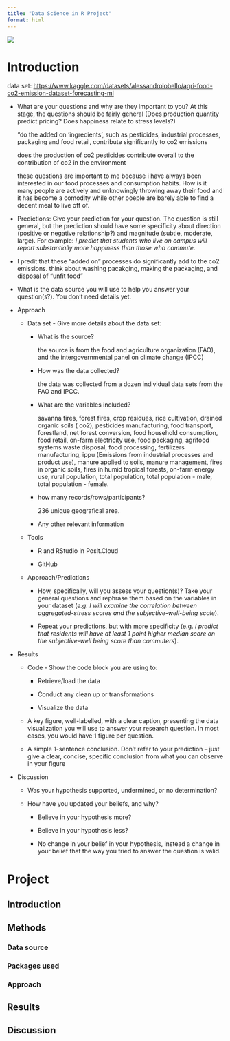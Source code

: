 ```yaml
---
title: "Data Science in R Project"
format: html
---
```


![](agri.png)

# Introduction

data set: <https://www.kaggle.com/datasets/alessandrolobello/agri-food-co2-emission-dataset-forecasting-ml>

-   What are your questions and why are they important to you? At this stage, the questions should be fairly general (Does production quantity predict pricing? Does happiness relate to stress levels?)

    "do the added on 'ingredients', such as pesticides, industrial processes, packaging and food retail, contribute significantly to co2 emissions

    does the production of co2 pesticides contribute overall to the contribution of co2 in the environment

    these questions are important to me because i have always been interested in our food processes and consumption habits. How is it many people are actively and unknowingly throwing away their food and it has become a comodity while other poeple are barely able to find a decent meal to live off of.

-   Predictions: Give your prediction for your question. The question is still general, but the prediction should have some specificity about direction (positive or negative relationship?) and magnitude (subtle, moderate, large). For example: *I predict that students who live on campus will report substantially more happiness than those who commute*.

-   I predit that these "added on" processes do significantly add to the co2 emissions. think about washing pacakging, making the packaging, and disposal of "unfit food"

-   What is the data source you will use to help you answer your question(s?). You don’t need details yet.

<!-- -->

-   Approach

    -   Data set - Give more details about the data set:

        -   What is the source?

            the source is from the food and agriculture organization (FAO), and the intergovernmental panel on climate change (IPCC)

        -   How was the data collected?

            the data was collected from a dozen individual data sets from the FAO and IPCC.

        -   What are the variables included?

            savanna fires, forest fires, crop residues, rice cultivation, drained organic soils ( co2), pesticides manufacturing, food transport, forestland, net forest conversion, food household consumption, food retail, on-farm electricity use, food packaging, agrifood systems waste disposal, food processing, fertilizers manufacturing, ippu (Emissions from industrial processes and product use), manure applied to soils, manure management, fires in organic soils, fires in humid tropical forests, on-farm energy use, rural population, total population, total population - male, total population - female.

        -   how many records/rows/participants?

            236 unique geografical area.

        -   Any other relevant information

    -   Tools

        -   R and RStudio in Posit.Cloud

        -   GitHub

    -   Approach/Predictions

        -   How, specifically, will you assess your question(s)? Take your general questions and rephrase them based on the variables in your dataset (*e.g.* *I will examine the correlation between aggregated-stress scores and the subjective-well-being scale*).

        -   Repeat your predictions, but with more specificity (e.g. *I predict that residents will have at least 1 point higher median score on the subjective-well being score than commuters*).

-   Results

    -   Code - Show the code block you are using to:

        -   Retrieve/load the data

        -   Conduct any clean up or transformations

        -   Visualize the data

    -   A key figure, well-labelled, with a clear caption, presenting the data visualization you will use to answer your research question. In most cases, you would have 1 figure per question.

    -   A simple 1-sentence conclusion. Don’t refer to your prediction – just give a clear, concise, specific conclusion from what you can observe in your figure

-   Discussion

    -   Was your hypothesis supported, undermined, or no determination?

    -   How have you updated your beliefs, and why?

        -   Believe in your hypothesis more?

        -   Believe in your hypothesis less?

        -   No change in your belief in your hypothesis, instead a change in your belief that the way you tried to answer the question is valid.

# Project

## Introduction

## Methods

### Data source

### Packages used

### Approach

## Results

## Discussion
